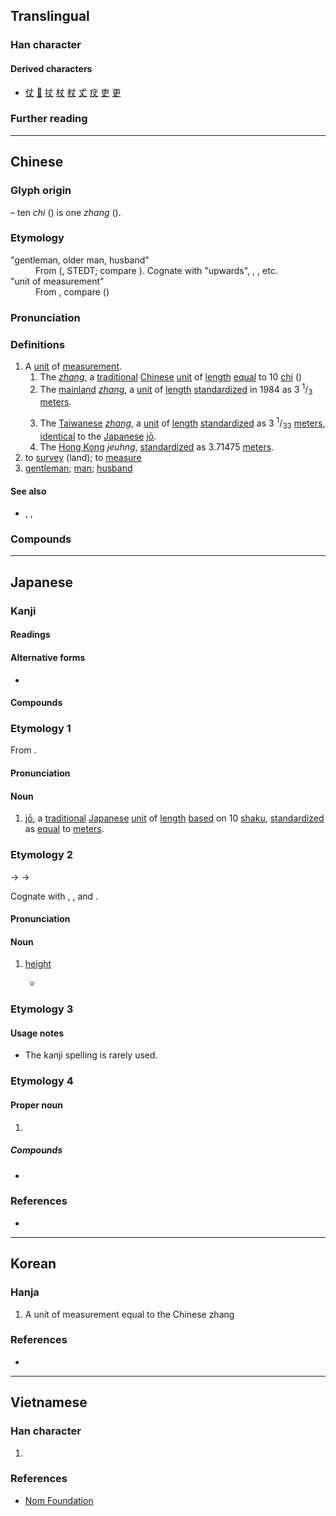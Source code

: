 {{also|𠀋|大}}
{{character info}}
==Translingual==
{{stroke order|strokes=3}}

===Han character===
{{Han char|rn=1|rad=一|as=02|sn=3|four=50000|canj=JK|ids=⿻𠂇㇏}}

====Derived characters====
* [[仗]] [[𢗆]] [[扙]] [[杖]] [[粀]] [[𠀋]] [[㽴]] [[吏]] [[更]]

===Further reading===
{{Han ref|kx=0076.040|dkj=00011|dj=0137.080|hdz=10009.020|uh=4E08}}

----

==Chinese==
{{zh-forms}}
{{zh-wp|en:zhang (unit)}}

===Glyph origin===
{{Han etym}}
{{Han compound|十|又|ls=ic|t1=ten|t2=hand}} – ten ''chi'' ({{zh-l|*尺}}) is one ''zhang'' ({{lang|zh|丈}}).

===Etymology===
;"gentleman, older man, husband"
:From {{inh|zh|sit-pro|*(z)rjaŋ||uncle, superior}} ({{zh-ref|Schuessler (2007)}}, STEDT; compare {{cog|sit-pro|*s-tjaŋ||upper part, rise, raise, top, summit}}). Cognate with {{och-l|尚}} "upwards", {{cog|bo|ཨ་ཞང||maternal uncle}}, {{cog|my|အရှင်|t=master, lord}}, etc.
;"unit of measurement"
:From {{der|zh|sit-pro|-}}, compare {{cog|lus|'''ṭâng''' " kai||to measure (v.), a measure (n.) from the tip of the middle finger from one side to a spot between the breast bone and the other side's armpit}} ({{zh-ref|Schuessler, 2007}})

===Pronunciation===
{{zh-pron
|m=zhàng
|m-s=zang4
|c=zoeng6
|h=pfs=chhong/chhông
|md=dâung/diông/tiông
|md_note=dâung - unit of measure; diông/tiông - kinship term
|mn=xm,tp,kh,yl,tc,hc,sx,km,mg,ph:tiūⁿ/zz,tn:tiōⁿ/qz,lk:tiǔⁿ/pn:tiāuⁿ/xm,zz,tw:tn̄g/qz:tňg/xm,tw:tiōng/zz:tiāng/qz:tiǒng
|mn_note=tiūⁿ/tiōⁿ/tiǔⁿ, tn̄g/tňg - vernacular; tiōng/tiāng/tiǒng - literary
|mn-t=deng6/ziang6/diên6/dion6
|mn-t_note=deng6 - unit of measurement; ziang6 - “to measure”; diên6/dion6 - “gentleman”
|w=3zan
|mc=y
|oc=y
|cat=n,v
}}

===Definitions===
{{head|zh|Han character}}

# A [[unit]] of [[measurement]].
## The ''[[zhang]]'', a [[traditional]] [[Chinese]] [[unit]] of [[length]] [[equal]] to 10 [[chi]] ({{zh-l|*尺}})
## The [[mainland China|mainland]] ''[[zhang]]'', a [[unit]] of [[length]] [[standardize]]d in 1984 as 3 <sup>1</sup>/<sub>3</sub> [[meter]]s.
##: {{zh-syn|市丈}}
## The [[Taiwanese]] ''[[zhang]]'', a [[unit]] of [[length]] [[standardize]]d as 3 <sup>1</sup>/<sub>33</sub> [[meter]]s, [[identical]] to the [[Japanese]] [[jō]].
## The [[Hong Kong]] ''jeuhng'', [[standardize]]d as 3.71475 [[meter]]s.
# to [[survey]] (land); to [[measure]]
# [[gentleman]]; [[man]]; [[husband]]
#: {{zh-x|丈夫|husband}}

====See also====
* {{zh-l|尺}}, {{zh-l|寸}}, {{zh-l|分}}

===Compounds===
{{zh-der|一丈青|一落千丈|一跳八丈|丈丈|丈二金剛|丈人|丈人峰|丈人行|丈八燈臺|丈八蛇矛|丈六金身|丈夫|丈夫女|丈夫子|丈室|丈母|丈母娘|丈量|不丈夫|偉丈夫|光焰萬丈|光芒萬丈|公丈|函丈|國丈|大丈夫|大八丈|女丈夫|女中丈夫|妹丈|姊丈|姑丈|姑丈人|姨丈|家丈人|小丈夫|尺水丈波|岳丈|師丈|席間函丈|方丈|方丈之饌|方丈盈前|日高三丈|清丈|火冒三丈|烈丈夫|百丈|百丈山|百丈清規|百丈竿頭|眇小丈夫|萬丈|萬丈深淵|萬丈竿頭|紅塵萬丈|老丈|老丈人|蓑衣丈人|豪情萬丈|賤丈夫|雄心萬丈|食前方丈|食味方丈|黎丘丈人|丈莊|一丈差九尺|萬丈高樓平地起}}

{{zh-cat|Elementary}}

----

==Japanese==
{{ja-kanji forms-IVS
|vs1=01
|vs2=03
|col-vs1=aj
|col-vs2=mj
|pic-shin=U4e08-j.svg
|pic-kyu=U4e08-kyu.svg
|ref={{R:Jitsu}}
|ref2={{R:ja:KDJ|23|61}}
|ref3={{R:ja:SKJ|20|22}}
}}

===Kanji===
{{ja-kanji|grade=c|rs=一02}}

====Readings====
{{ja-readings
|goon=じょう<ぢやう
|kanon=ちょう<ちやう
|kun=たけ-, たき-, だけ-, はか-る
|nanori=たけ, とも, ひろ, ます
}}

====Alternative forms====
* {{ja-l|𠀋}}

====Compounds====
{{col2-u|ja
|{{ja-r|丈%器|じょう%き}}
|{{ja-r|丈%冊|じょう%さつ}}
|{{ja-r|丈%室|じょう%しつ}}
|{{ja-r|丈%尺|じょう%しゃく}}
|{{ja-r|丈%丈|じょう%じょう}}
|{{ja-r|丈%人|じょう%じん}}
|{{ja-r|丈%席|じょう%せき}}
|{{ja-r|丈%度|じょう%ど}}
|{{ja-r|丈%匹|じょう%ひつ}}
|{{ja-r|丈%夫|じょう%ぶ}}
|{{ja-r|丈%量|じょう%りょう}}
|{{ja-r|丈%六|じょう%ろく}}
|{{ja-l|盈丈|}}
|{{ja-r|岳%丈|がく%じょう}}
|{{ja-r|函%丈|かん%じょう}}
|{{ja-r|気%丈|き%じょう}}
|{{ja-l|称丈|}}
|{{ja-r|尋%丈|じん%じょう}}
|{{ja-r|千%丈|せん%じょう}}
|{{ja-r|万%丈|ばん%じょう}}
|{{ja-r|方%丈|ほう%じょう}}
|{{ja-l|袤丈|}}
|{{ja-r|老%丈|ろう%じょう}}
}}

===Etymology 1===
From {{bor|ja|ltc|-|sort=じょう}} {{ltc-l|丈}}.

====Pronunciation====
{{ja-pron|じょう|acc=1|acc_ref=DJR}}

====Noun====
{{ja-noun|じょう|hhira=ぢやう}}

# [[jō]], a [[traditional]] [[Japanese]] [[unit]] of [[length]] [[based]] on 10 [[shaku]], [[standardize]]d as [[equal]] to {{frac|3|1|33}} [[meter]]s.

===Etymology 2===
{{ja-kanjitab|たけ|yomi=k|alt=長}}

{{IPAfont|⟨take<sub>2</sub>⟩}} → {{IPAchar|/takje/}} → {{IPAchar|/take/}}

Cognate with {{m|ja|高|tr=taka||height}}, {{m|ja|高い|tr=takai||high}}, and {{m|ja|長ける|tr=takeru||to be high}}.

====Pronunciation====
{{ja-pron|たけ|acc=2|acc_ref=SMK7,DJR}}

====Noun====
{{ja-noun|たけ}}

# [[height]]
#* {{RQ:Utsubo Monogatari|Toshikage}}
#*: {{ux|ja|いひ教ふる事もなくておほしたつるに、年にもあはず、'''丈'''たかく心かしこし。}}

===Etymology 3===
{{ja-kanjitab|だけ|yomi=k}}
{{ja-see|だけ}}

====Usage notes====
* {{ja-uk}} The kanji spelling is rarely used.

===Etymology 4===

====Proper noun====
{{ja-pos|proper|じょう|hhira=ぢやう}}

# {{given name|ja|male|sort=じょう}}

=====Compounds=====
* {{ja-r|はちじょう}}

===References===
* {{R:Utsubo Monogatari 1}}
<references/>

----

==Korean==

===Hanja===
{{ko-hanja|어른|장}}

# A unit of measurement equal to the Chinese zhang

===References===
* {{Hanja ref|nav=11111}}

----

==Vietnamese==

===Han character===
{{vi-readings|hanviet=trượng|nom=trượng|rs=一02}}

# {{rfdef|vi|sort=一02}}

===References===
* [http://nomfoundation.org/common/nom_details.php?codepoint=4E08 Nom Foundation]